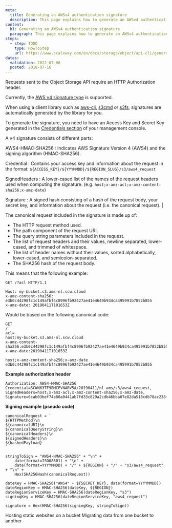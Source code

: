 ```yaml
---
meta:
  title: Generating an AWSv4 authentication signature
  description: This page explains how to generate an AWSv4 authentication signature.
content:
  h1: Generating an AWSv4 authentication signature
  paragraph: This page explains how to generate an AWSv4 authentication signature.
steps:
  - step: TODO
    type: HowToStep
    url: https://www.scaleway.com/en/docs/storage/object/api-cli/generate-aws4-auth-signature
dates:
  validation: 2022-07-06
  posted: 2018-07-16
---
```


Requests sent to the Object Storage API require an HTTP Authorization header.

<Message type="note">

Currently, the [AWS v4 signature type](https://docs.aws.amazon.com/general/latest/gr/signature-version-4.html) is supported.

</Message>

When using a client library such as [aws-cli](https://aws.amazon.com/cli/), [s3cmd](https://s3tools.org/s3cmd) or [s3fs](https://github.com/s3fs-fuse/s3fs-fuse), signatures are automatically generated by the library for you.

To generate the signature, you need to have an Access Key and Secret Key generated in the [Credentials section](https://console.scaleway.com/project/credentials) of your management console.

A v4 signature consists of different parts:

AWS4-HMAC-SHA256
: Indicates AWS Signature Version 4 (AWS4) and the signing algorithm (HMAC-SHA256).

Credential
: Contains your access key and information about the request in the format: `${ACCESS_KEY}/${YYYMMDD}/${REGION_SLUG}/s3/aws4_request`

SignedHeaders
: A lower-cased list of the names of the request headers used when computing the signature. (e.g. `host;x-amz-acl;x-amz-content-sha256;x-amz-date`)

Signature
: A signed hash consisting of a hash of the request body, your secret key, and information about the request (i.e. the canonical request). |

The canonical request included in the signature is made up of:

- The HTTP request method used.
- The path component of the request URI.
- The query string parameters included in the request.
- The list of request headers and their values, newline separated, lower-cased, and trimmed of whitespace.
- The list of header names without their values, sorted alphabetically, lower-cased, and semicolon-separated.
- The SHA256 hash of the request body.

This means that the following example:

```
GET /?acl HTTP/1.1

Host: my-bucket.s3.ams-nl.scw.cloud
x-amz-content-sha256: e3b0c44298fc1c149afbf4c8996fb92427ae41e4649b934ca495991b7852b855
x-amz-date: 20190411T101653Z
```

Would be based on the following canonical code:

```
GET
/
acl=
host:my-bucket.s3.ams-nl.scw.cloud
x-amz-content-sha256:e3b0c44298fc1c149afbf4c8996fb92427ae41e4649b934ca495991b7852b855
x-amz-date:20190411T101653Z

host;x-amz-content-sha256;x-amz-date
e3b0c44298fc1c149afbf4c8996fb92427ae41e4649b934ca495991b7852b855
```

**Example authorization header**

```
Authorization: AWS4-HMAC-SHA256
Credential=SCWN63TF9BMCPVNARV5A/20190411/nl-ams/s3/aws4_request,
SignedHeaders=host;x-amz-acl;x-amz-content-sha256;x-amz-date,
Signature=6cab03bef74a80a0441ab7fd33c829a2cdb46bba07e82da518cdb78ac238fda5
```

**Signing example (pseudo code)**

```
canonicalRequest = `
${HTTPMethod}\n
${canonicalURI}\n
${canonicalQueryString}\n
${canonicalHeaders}\n
${signedHeaders}\n
${hashedPayload}
`

stringToSign = "AWS4-HMAC-SHA256" + "\n" +
    date(format=ISO08601) + "\n" +
    date(format=YYYYMMDD) + "/" + ${REGION} + "/" + "s3/aws4_request" + "\n" +
    Hex(SHA256Hash(canonicalRequest))

dateKey = HMAC-SHA256("AWS4" + ${SECRET_KEY}, date(format=YYYYMMDD))
dateRegionKey = HMAC-SHA256(dateKey, ${REGION})
dateRegionServiceKey = HMAC-SHA256(dateRegionKey, "s3")
signingKey = HMAC-SHA256(dateRegionServiceKey, "aws4_request")

signature = Hex(HMAC-SHA256(signingKey, stringToSign))
```
<Navigation title="See Also">
  <PreviousButton to="/storage/object/api-cli/bucket-website-api/">Hosting static websites on a bucket</PreviousButton>
  <NextButton to="/storage/object/api-cli/migrating-buckets/">Migrating data from one bucket to another</NextButton>
</Navigation>
